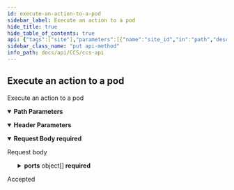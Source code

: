 ```yaml
---
id: execute-an-action-to-a-pod
sidebar_label: Execute an action to a pod
hide_title: true
hide_table_of_contents: true
api: {"tags":["site"],"parameters":[{"name":"site_id","in":"path","description":"Site ID","required":true,"schema":{"type":"integer"}},{"name":"x-api-host","in":"header","description":"認證必要參數","required":true,"schema":{"type":"string","default":"k8s-taichung-default"},"examples":{"production":{"summary":"production","value":"k8s-taichung-default"},"staging":{"summary":"staging","value":"k8s-taichung-default"}}}],"requestBody":{"description":"Request body","content":{"application/json":{"schema":{"required":["action","pod_name","ports"],"type":"object","properties":{"pod_name":{"type":"string"},"action":{"type":"string","description":"The action for a pod.","enum":["associateIP","disassociateIP"]},"ports":{"description":"A list of port mapping","type":"array","items":{"required":["targetPort"],"type":"object","properties":{"targetPort":{"type":"integer","format":"int64"}}}}}},"examples":{"associateIP example":{"summary":"Example with associateIP","value":{"action":"associateIP","pod_name":"string","ports":[{"targetPort":5000}]}},"disassociateIP example":{"summary":"Example with disassociateIP","value":{"action":"disassociateIP","pod_name":"string","ports":[{"targetPort":5000}]}}}}},"required":true},"responses":{"202":{"description":"Accepted","content":{}}},"description":"Execute an action to a pod","method":"put","path":"/sites/{site_id}/container/action/","servers":[{"description":"production url","url":"https://apigateway.twcc.ai/api/v3/k8s-taichung-default/"},{"description":"staging url","url":"https://apigateway.twcc.tw/api/v3/k8s-taichung-default/"}],"security":[{"ApiKeyAuth":[]}],"securitySchemes":{"ApiKeyAuth":{"type":"apiKey","in":"header","name":"x-api-key"}},"jsonRequestBodyExample":{"pod_name":"string","action":"associateIP","ports":[{"targetPort":0}]},"info":{"version":"1.3.0","title":"CCS API"},"postman":{"name":"Execute an action to a pod","description":{"type":"text/plain"},"url":{"path":["sites",":site_id","container","action",""],"host":["{{baseUrl}}"],"query":[],"variable":[{"disabled":false,"description":{"content":"(Required) Site ID","type":"text/plain"},"type":"any","value":"","key":"site_id"}]},"header":[{"disabled":false,"description":{"content":"(Required) 認證必要參數","type":"text/plain"},"key":"x-api-host","value":""},{"key":"Content-Type","value":"application/json"}],"method":"PUT","body":{"mode":"raw","raw":"\"\"","options":{"raw":{"language":"json"}}}}}
sidebar_class_name: "put api-method"
info_path: docs/api/CCS/ccs-api
---
```



## Execute an action to a pod



Execute an action to a pod

<details style={{"marginBottom":"1rem"}} data-collapsed={false} open={true}><summary style={{}}><strong>Path Parameters</strong></summary><div><ul><ParamsItem className={"paramsItem"} param={{"name":"site_id","in":"path","description":"Site ID","required":true,"schema":{"type":"integer"}}}></ParamsItem></ul></div></details><details style={{"marginBottom":"1rem"}} data-collapsed={false} open={true}><summary style={{}}><strong>Header Parameters</strong></summary><div><ul><ParamsItem className={"paramsItem"} param={{"name":"x-api-host","in":"header","description":"認證必要參數","required":true,"schema":{"type":"string","default":"k8s-taichung-default"},"examples":{"production":{"summary":"production","value":"k8s-taichung-default"},"staging":{"summary":"staging","value":"k8s-taichung-default"}}}}></ParamsItem></ul></div></details><details style={{}} data-collapsed={false} open={true}><summary style={{"textAlign":"left"}}><strong>Request Body</strong><strong style={{"fontSize":"var(--ifm-code-font-size)","color":"var(--openapi-required)"}}> required</strong></summary><div style={{"textAlign":"left","marginLeft":"1rem"}}><div style={{"marginTop":"1rem","marginBottom":"1rem"}}>

Request body

</div></div><ul style={{"marginLeft":"1rem"}}><SchemaItem collapsible={false} name={"pod_name"} required={true} schemaDescription={undefined} schemaName={"string"} qualifierMessage={undefined}></SchemaItem><SchemaItem collapsible={false} name={"action"} required={true} schemaDescription={"The action for a pod."} schemaName={"string"} qualifierMessage={"**Possible values:** [`associateIP`, `disassociateIP`]"}></SchemaItem><SchemaItem collapsible={true} className={"schemaItem"}><details style={{}}><summary style={{}}><strong>ports</strong><span style={{"opacity":"0.6"}}> object[]</span><strong style={{"fontSize":"var(--ifm-code-font-size)","color":"var(--openapi-required)"}}> required</strong></summary><div style={{"marginLeft":"1rem"}}><div style={{"marginTop":".5rem","marginBottom":".5rem"}}>

A list of port mapping

</div><ul><SchemaItem collapsible={false} name={"targetPort"} required={true} schemaDescription={undefined} schemaName={"int64"} qualifierMessage={undefined}></SchemaItem></ul></div></details></SchemaItem></ul></details><div><ApiTabs><TabItem label={"202"} value={"202"}><div>

Accepted

</div><div></div></TabItem></ApiTabs></div>
      